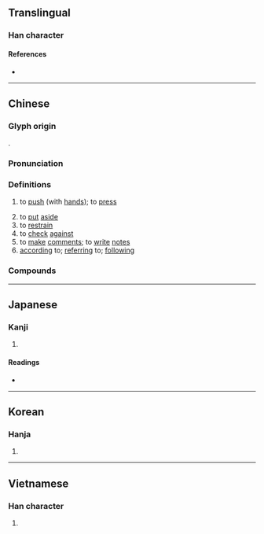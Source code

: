 {{character info/new}}
==Translingual==

===Han character===
{{Han char|rn=64|rad=手|as=06|sn=9|four=53044|canj=QJV|ids=⿰扌安}}

====References====
* {{Han ref|kx=0429.260|dkj=12038|dj=0779.030|hdz=31876.010|uh=6309|ud=25353|bh=ABF6|bd=44022}}

----

==Chinese==
{{zh-forms}}

===Glyph origin===
{{Han etym}}
{{Han compound|手|安|alt1=扌|ls=psc|c1=s|c2=p}}.

===Pronunciation===
{{zh-pron
|m=àn
|c=on3
|h=pfs=on
|md=áng
|mn=àn
|w=2oe
|mc=y
|oc=y
|cat=v,prep
}}

===Definitions===
{{zh-hanzi}}

# to [[push]] (with [[hand]]s); to [[press]]
#: {{zh-x|按鈕|to press a button}}
# to [[put]] [[aside]]
# to [[restrain]]
# to [[check]] [[against]]
# to [[make]] [[comment]]s; to [[write]] [[note]]s
# [[according]] to; [[referring]] to; [[following]]

===Compounds===
{{zh-der|不按君臣|心臟按摩|按摩師|按摩椅|按甲寢兵|按摩襪|按時|按轡|按分比例|按名責實|按次|按察使|按資排輩|按月|按兵不動|按日|按照|按說|按問|按劍|按音|按例|按堵如故|按兵不舉|按圖索驥|按壓|按語|按檔兒|按期|按下|按調|按理|按察|按鈕|按摩|按手|按驗|按殺|按彊助弱|按鷹|按家伏業|按捺|按部就班|按兵|按甲休兵|按摩器|按酒|按鈴申告|按鍵|按脈|按捺不住|按討|按納|覆按|巡按使|逢時按節|巡按|細按}}

{{zh-cat|Elementary}}

----

==Japanese==

===Kanji===
{{ja-kanji|grade=|rs=手06}}

# {{defn|lang=ja|sort=手06}}

====Readings====
* {{ja-readings|goon=[[あん]] (an)|kanon=[[あん]] (an)|kun=[[おさえる]] (osaeru), [[しらべる]] (shiraberu)}}

----

==Korean==

===Hanja===
{{ko-hanja|hangeul=[[안]], [[알]]|eumhun=|rv=an, al|mr=an, al|y=an, al}}

# {{defn|lang=ko|sort=手06}}

----

==Vietnamese==

===Han character===
{{vi-hantu|[[án]], [[ấn]], [[ướn]]|rs=手06}}

# {{defn|lang=vi|sort=手06}}